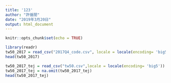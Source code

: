 ```yaml
---
title: '123'
author: "許循閒"
date: "2019年3月20日"
output: html_document
---
```


```r
knitr::opts_chunk$set(echo = TRUE)
```

```r
library(readr)
tw50_2017 = read_csv("2017Q4_code.csv", locale = locale(encoding= 'big5'))
head(tw50_2017)

tw50_2017_tej = read_csv("tw50.csv",locale = locale(encoding= 'big5'))
tw50_2017_tej = na.omit(tw50_2017_tej)
head(tw50_2017_tej)
```
